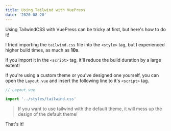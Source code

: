 ```yaml
---
title: Using Tailwind with VuePress
date: '2020-08-20'
---
```



Using TailwindCSS with VuePress can be tricky at first, but here's how to do it!


I tried importing the `tailwind.css` file into the `<style>` tag, but I experienced higher build times, as much as **10x**.

If you import it in the `<script>` tag, it'll reduce the build duration by a large extent!

If you're using a custom theme or you've designed one yourself, you can open the `Layout.vue` and insert the following line to it's `<script>` tag.

```js
// Layout.vue

import '../styles/tailwind.css'
```

> If you want to use tailwind with the default theme, it will mess up the design of the default theme!

That's it!